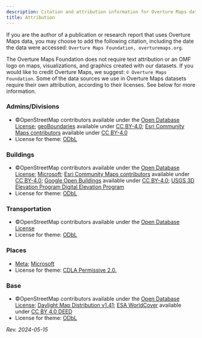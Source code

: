 ```yaml
---
description: Citation and attribution information for Overture Maps data sources, data products, and visualizations created with Overture Maps datasets
title: Attribution
---
```


If you are the author of a publication or research report that uses Overture Maps data, you may choose to add the following citation, including the date the data were accessed: `Overture Maps Foundation, overturemaps.org`. 

The Overture Maps Foundation does not require text attribution or an OMF logo on maps, visualizations, and graphics created with our datasets. If you would like to credit Overture Maps, we suggest: `© Overture Maps Foundation`. Some of the data sources we use in Overture Maps datasets require their own attribution, according to their licenses. See below for more information.

### Admins/Divisions
- ©OpenStreetMap contributors available under the [Open Database License](https://www.openstreetmap.org/copyright); [geoBoundaries](https://www.geoboundaries.org/) available under [CC BY-4.0](https://creativecommons.org/licenses/by/4.0/); [Esri Community Maps contributors](https://communitymaps.arcgis.com/home/) available under [CC BY-4.0](https://creativecommons.org/licenses/by/4.0/)
- License for theme: [ODbL](https://opendatacommons.org/licenses/odbl/)


### Buildings
- ©OpenStreetMap contributors available under the [Open Database License](https://www.openstreetmap.org/copyright); [Microsoft](https://www.microsoft.com/en-us/); [Esri Community Maps contributors](https://communitymaps.arcgis.com/home/) available under [CC BY-4.0](https://creativecommons.org/licenses/by/4.0/); [Google Open Buildings](https://arxiv.org/abs/2107.12283) available under [CC BY-4.0](https://creativecommons.org/licenses/by/4.0/); [USGS 3D Elevation Program Digital Elevation Program](https://www.usgs.gov/3d-elevation-program)
- License for theme: [ODbL](https://opendatacommons.org/licenses/odbl/)

### Transportation
- ©OpenStreetMap contributors available under the [Open Database License](https://www.openstreetmap.org/copyright)
- License for theme: [ODbL](https://opendatacommons.org/licenses/odbl/)

### Places
- [Meta](https://about.meta.com/); [Microsoft](https://www.microsoft.com/en-us/)
- License for theme: [CDLA Permissive 2.0.](https://cdla.dev/permissive-2-0/)

### Base
- ©OpenStreetMap contributors available under the [Open Database License](https://www.openstreetmap.org/copyright); [Daylight Map Distribution v1.41](https://daylightmap.org/); [ESA WorldCover](https://esa-worldcover.org/en/data-access) available under [CC BY 4.0 DEED](https://creativecommons.org/licenses/by/4.0/)
- License for theme: [ODbL](https://opendatacommons.org/licenses/odbl/) 





_Rev. 2024-05-15_